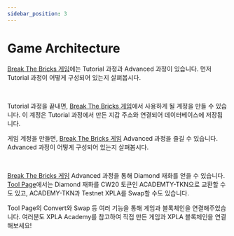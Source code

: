 ```yaml
---
sidebar_position: 3
---
```


# Game Architecture


[Break The Bricks 게임](/#playgame)에는 Tutorial 과정과 Advanced 과정이 있습니다. 먼저 Tutorial 과정이 어떻게 구성되어 있는지 살펴봅시다.

<GameArchitectureTutorial />

<br/>


Tutorial 과정을 끝내면, [Break The Bricks 게임](/#playgame)에서 사용하게 될 계정을 만들 수 있습니다.
이 계정은 Tutorial 과정에서 만든 지갑 주소와 연결되어 데이터베이스에 저장됩니다.

게임 계정을 만들면, [Break The Bricks 게임](/#playgame) Advanced 과정을 즐길 수 있습니다. Advanced 과정이 어떻게 구성되어 있는지 살펴봅시다.

<GameArchitectureAdvanced />

<br/>

[Break The Bricks 게임](/#playgame) Advanced 과정을 통해 Diamond 재화를 얻을 수 있습니다. 
[Tool Page](/tool)에서는 Diamond 재화를 CW20 토큰인 ACADEMTY-TKN으로 교환할 수도 있고, ACADEMY-TKN과 Testnet XPLA를 Swap할 수도 있습니다.

Tool Page의 Convert와 Swap 등 여러 기능을 통해 게임과 블록체인을 연결해주었습니다. 여러분도 XPLA Academy를 참고하여 직접 만든 게임과 XPLA 블록체인을 연결해보세요!